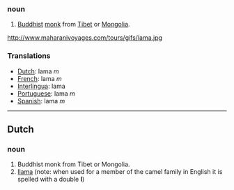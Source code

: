 === noun ===
#[[Buddhist]] [[monk]] from [[Tibet]] or [[Mongolia]].

http://www.maharanivoyages.com/tours/gifs/lama.jpg

=== Translations ===
*[[Dutch]]: lama ''m''
*[[French]]: lama ''m''
*[[Interlingua]]: lama
*[[Portuguese]]: lama ''m''
*[[Spanish]]: lama ''m''

----

== Dutch ==
=== noun ===
#Buddhist monk from Tibet or Mongolia.
#[[llama]] (note: when used for a member of the camel family in English it is spelled with a double '''l''')